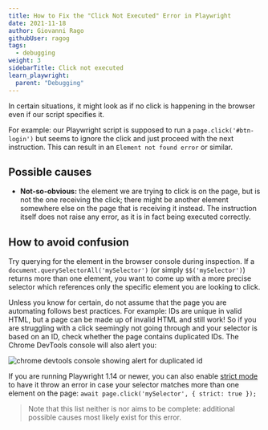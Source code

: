 ```yaml
---
title: How to Fix the "Click Not Executed" Error in Playwright
date: 2021-11-18
author: Giovanni Rago
githubUser: ragog
tags:
  - debugging
weight: 3
sidebarTitle: Click not executed
learn_playwright:
  parent: "Debugging"
---
```


In certain situations, it might look as if no click is happening in the browser even if our script specifies it. 

For example: our Playwright script is supposed to run a `page.click('#btn-login')` but seems to ignore the click and just proceed with the next instruction. This can result in an `Element not found error` or similar.

## Possible causes

- **Not-so-obvious:** the element we are trying to click is on the page, but is not the one receiving the click; there might be another element somewhere else on the page that is receiving it instead. The instruction itself does not raise any error, as it is in fact being executed correctly.

## How to avoid confusion

Try querying for the element in the browser console during inspection. If a `document.querySelectorAll('mySelector')` (or simply `$$('mySelector')`) returns more than one element, you want to come up with a more precise selector which references only the specific element you are looking to click.

Unless you know for certain, do not assume that the page you are automating follows best practices. For example: IDs are unique in valid HTML, but a page can be made up of invalid HTML and still work! So if you are struggling with a click seemingly not going through and your selector is based on an ID, check whether the page contains duplicated IDs. The Chrome DevTools console will also alert you:

![chrome devtools console showing alert for duplicated id](/samples/images/errors-ids-console.png)

If you are running Playwright 1.14 or newer, you can also enable [strict mode](https://playwright.dev/docs/release-notes#version-114) to have it throw an error in case your selector matches more than one element on the page: `await page.click('mySelector', { strict: true });`

> Note that this list neither is nor aims to be complete: additional possible causes most likely exist for this error.

